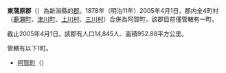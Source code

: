 {{日本郡|
郡=東蒲原郡|
日文原名=東蒲原郡|
平假名=ひがしかんばらぐん|
羅馬字拼音=Higashikanbara-gun|
都道府縣=新潟縣|
支廳=|
町=1|
村=0|
經度=|
緯度=|
地圖=[[File:Aga_in_Niigata_Prefecture.png|250px]]
}}
'''東蒲原郡'''（{{jpn|j=東蒲原郡|hg=ひがしかんばらぐん|rm=Higashikanbara gun|f=y}}）為新潟縣的[[郡|郡]]。1878年（明治11年）2005年4月1日，郡内全4町村（[[鹿瀨町|鹿瀨町]]、[[津川町|津川町]]、[[上川村|上川村]]、[[三川村|三川村]]）合併為阿賀町，該郡目前僅管轄有一町。

截止2005年4月1日，該郡有人口14,845人、面積952.88平方公里。

管轄有以下1町。

* [[阿賀町|阿賀町]]（{{lang|ja|あがまち}}）

{{新潟縣}}